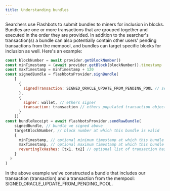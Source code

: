 ```yaml
---
title: Understanding bundles
---
```


Searchers use Flashbots to submit bundles to miners for inclusion in blocks. Bundles are one or more transactions that are grouped together and executed in the order they are provided. In addition to the searcher's transaction(s) a bundle can also potentially contain other users' pending transactions from the mempool, and bundles can target specific blocks for inclusion as well. Here's an example:

```js
const blockNumber = await provider.getBlockNumber()
const minTimestamp = (await provider.getBlock(blockNumber)).timestamp
const maxTimestamp = minTimestamp + 120
const signedBundle = flashbotsProvider.signBundle(
    [
      {
        signedTransaction: SIGNED_ORACLE_UPDATE_FROM_PENDING_POOL // serialized signed transaction hex
      },
      {
        signer: wallet, // ethers signer
        transaction: transaction // ethers populated transaction object
      }
    ])
const bundleReceipt = await flashbotsProvider.sendRawBundle(
    signedBundle, // bundle we signed above
    targetBlockNumber, // block number at which this bundle is valid
    {
      minTimestamp, // optional minimum timestamp at which this bundle is valid (inclusive)
      maxTimestamp, // optional maximum timestamp at which this bundle is valid (inclusive)
      revertingTxHashes: [tx1, tx2] // optional list of transaction hashes allowed to revert. Without specifying here, any revert invalidates the entire bundle.
    }
  )
)
```

In the above example we've constructed a bundle that includes our transaction (transaction) and a transaction from the mempool: SIGNED_ORACLE_UPDATE_FROM_PENDING_POOL.
